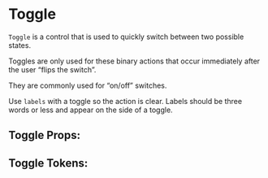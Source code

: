 

# Toggle

`Toggle` is a control that is used to quickly switch between two possible states.

Toggles are only used for these binary actions that occur immediately after the user “flips the switch”.

They are commonly used for “on/off” switches.

Use `labels` with a toggle so the action is clear. Labels should be three words or less and appear on the side of a toggle.

<Stories includePrimary={true} />

## Toggle Props:

<ArgsTable of={Toggle} />

## Toggle Tokens:
<ThemeTokens component="Toggle"/>
